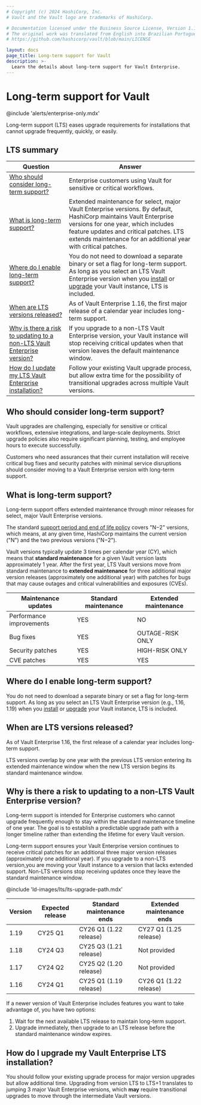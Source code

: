```yaml
---
# Copyright (c) 2024 HashiCorp, Inc.
# Vault and the Vault logo are trademarks of HashiCorp.

# Documentation licensed under the Business Source License, Version 1.1.
# The original work was translated from English into Brazilian Portuguese.
# https://github.com/hashicorp/vault/blob/main/LICENSE

layout: docs
page_title: Long-term support for Vault
description: >-
  Learn the details about long-term support for Vault Enterprise.
---
```


# Long-term support for Vault

@include 'alerts/enterprise-only.mdx'

Long-term support (LTS) eases upgrade requirements for installations that cannot
upgrade frequently, quickly, or easily.

## LTS summary

<table>

  <thead>
    <tr>
      <th style={{width:'30%', verticalAlign:'middle'}}>Question</th>
      <th style={{verticalAlign: 'middle'}}>Answer</th>
    </tr>
  </thead>
  <tbody>
  <tr>
    <td style={{verticalAlign: 'middle'}}>
      <a href="#who">Who should consider long-term support?</a>
    </td>
    <td style={{verticalAlign: 'middle'}}>
      Enterprise customers using Vault for sensitive or critical workflows.
    </td>
  </tr>
  <tr>
    <td style={{verticalAlign: 'middle'}}>
      <a href="#what">What is long-term support?</a>
    </td>
    <td style={{verticalAlign: 'middle'}}>
      Extended maintenance for select, major Vault Enterprise versions.
      By default, HashiCorp maintains Vault Enterprise versions for one year,
      which includes feature updates and critical patches. LTS extends
      maintenance for an additional year with critical patches.
    </td>
  </tr>
  <tr>
    <td style={{verticalAlign: 'middle'}}>
      <a href="#where">Where do I enable long-term support?</a>
    </td>
    <td style={{verticalAlign: 'middle'}}>
      You do not need to download a separate binary or set a flag for long-term
      support. As long as you select an LTS Vault Enterprise version when
      you <a href="/vault/install">install</a> or <a href="/vault/docs/upgrading">upgrade</a> your
      Vault instance, LTS is included.
    </td>
  </tr>
  <tr>
    <td style={{verticalAlign: 'middle'}}>
      <a href="#when">When are LTS versions released?</a>
    </td>
    <td style={{verticalAlign: 'middle'}}>
      As of Vault Enterprise 1.16, the first major release of a calendar year includes
      long-term support.
    </td>
  </tr>
  <tr>
    <td style={{verticalAlign: 'middle'}}>
      <a href="#why">Why is there a risk to updating to a non-LTS Vault Enterprise version?</a>
    </td>
    <td style={{verticalAlign: 'middle'}}>
      If you upgrade to a non-LTS Vault Enterprise version, your Vault instance
      will stop receiving critical updates when that version leaves the default
      maintenance window.
    </td>
  </tr>
  <tr>
    <td style={{verticalAlign: 'middle'}}>
      <a href="#how">How do I update my LTS Vault Enterprise installation?</a>
    </td>
    <td style={{verticalAlign: 'middle'}}>
      Follow your existing Vault upgrade process, but allow extra time for the
      possibility of transitional upgrades across multiple Vault versions.
    </td>
  </tr>
</tbody>
</table>

<a id="who" />

## Who should consider long-term support?

Vault upgrades are challenging, especially for sensitive or critical workflows,
extensive integrations, and large-scale deployments. Strict upgrade policies
also require significant planning, testing, and employee hours to execute
successfully.

Customers who need assurances that their current installation will receive
critical bug fixes and security patches with minimal service disruptions should
consider moving to a Vault Enterprise version with long-term support.

<a id="what" />

## What is long-term support?

Long-term support offers extended maintenance through minor releases for select,
major Vault Enterprise versions.

The standard [support period and end of life policy](https://go.hashi.co/vault-support-policy)
covers "N&minus;2" versions, which means, at any given time, HashiCorp maintains
the current version ("N") and the two previous versions ("N&minus;2").

Vault versions typically update 3 times per calendar year (CY), which means that
**standard maintenance** for a given Vault version lasts approximately 1 year.
After the first year, LTS Vault versions move from standard maintenance to
**extended maintenance** for three additional major version releases (approximately one additional year)
with patches for bugs that may cause outages and critical vulnerabilities and exposures (CVEs).

Maintenance updates               | Standard maintenance | Extended maintenance
--------------------------------- | -------------------- | --------------------
Performance improvements          | YES                  | NO
Bug fixes                         | YES                  | OUTAGE-RISK ONLY
Security patches                  | YES                  | HIGH-RISK ONLY
CVE patches                       | YES                  | YES

<a id="where" />

## Where do I enable long-term support?

You do not need to download a separate binary or set a flag for long-term
support. As long as you select an LTS Vault Enterprise version
(e.g., 1.16, 1.19) when you [install](/vault/install) or [upgrade](/vault/docs/upgrading) your
Vault instance, LTS is included.

<a id="when" />

## When are LTS versions released?

As of Vault Enterprise 1.16, the first release of a calendar year includes
long-term support.

LTS versions overlap by one year with the previous LTS version entering its
extended maintenance window when the new LTS version begins its standard
maintenance window.

<a id="why" />

## Why is there a risk to updating to a non-LTS Vault Enterprise version?

Long-term support is intended for Enterprise customers who cannot upgrade
frequently enough to stay within the standard maintenance timeline of one year.
The goal is to establish a predictable upgrade path with a longer timeline
rather than extending the lifetime for every Vault version.

Long-term support ensures your Vault Enterprise version continues to receive
critical patches for an additional three major version releases (approximately one additional year).
If you upgrade to a non-LTS version,you are moving your Vault instance to a version
that lacks extended support. Non-LTS versions stop receiving updates once they leave
the standard maintenance window.

@include 'ld-images/lts/lts-upgrade-path.mdx'

Version | Expected release | Standard maintenance ends  | Extended maintenance ends
------- | ---------------- | -------------------------- | ---------------------
1.19    | CY25 Q1          | CY26 Q1 (1.22 release)     | CY27 Q1 (1.25 release)
1.18    | CY24 Q3          | CY25 Q3 (1.21 release)     | Not provided
1.17    | CY24 Q2          | CY25 Q2 (1.20 release)     | Not provided
1.16    | CY24 Q1          | CY25 Q1 (1.19 release)     | CY26 Q1 (1.22 release)

If a newer version of Vault Enterprise includes features you want to take
advantage of, you have two options:

1. Wait for the next available LTS release to maintain long-term support.
1. Upgrade immediately, then upgrade to an LTS release before the standard
   maintenance window expires.

<a id="how" />

## How do I upgrade my Vault Enterprise LTS installation?

You should follow your existing upgrade process for major version upgrades but
allow additional time. Upgrading from version LTS to LTS+1 translates to jumping
3 major Vault Enterprise versions, which **may** require transitional upgrades
to move through the intermediate Vault versions.
